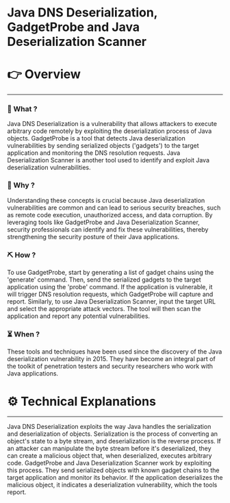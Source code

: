 # Java DNS Deserialization, GadgetProbe and Java Deserialization Scanner


# 👉 Overview

---

### 👀 What ?

Java DNS Deserialization is a vulnerability that allows attackers to execute arbitrary code remotely by exploiting the deserialization process of Java objects. GadgetProbe is a tool that detects Java deserialization vulnerabilities by sending serialized objects ('gadgets') to the target application and monitoring the DNS resolution requests. Java Deserialization Scanner is another tool used to identify and exploit Java deserialization vulnerabilities.


### 🧐 Why ?

Understanding these concepts is crucial because Java deserialization vulnerabilities are common and can lead to serious security breaches, such as remote code execution, unauthorized access, and data corruption. By leveraging tools like GadgetProbe and Java Deserialization Scanner, security professionals can identify and fix these vulnerabilities, thereby strengthening the security posture of their Java applications.


### ⛏️ How ?

To use GadgetProbe, start by generating a list of gadget chains using the 'generate' command. Then, send the serialized gadgets to the target application using the 'probe' command. If the application is vulnerable, it will trigger DNS resolution requests, which GadgetProbe will capture and report. Similarly, to use Java Deserialization Scanner, input the target URL and select the appropriate attack vectors. The tool will then scan the application and report any potential vulnerabilities.


### ⏳ When ?

These tools and techniques have been used since the discovery of the Java deserialization vulnerability in 2015. They have become an integral part of the toolkit of penetration testers and security researchers who work with Java applications.


# ⚙️ Technical Explanations

---

Java DNS Deserialization exploits the way Java handles the serialization and deserialization of objects. Serialization is the process of converting an object's state to a byte stream, and deserialization is the reverse process. If an attacker can manipulate the byte stream before it's deserialized, they can create a malicious object that, when deserialized, executes arbitrary code. GadgetProbe and Java Deserialization Scanner work by exploiting this process. They send serialized objects with known gadget chains to the target application and monitor its behavior. If the application deserializes the malicious object, it indicates a deserialization vulnerability, which the tools report.
